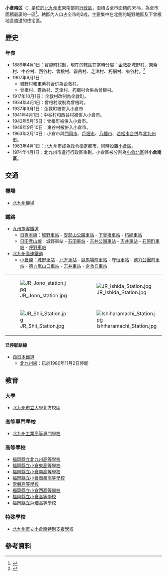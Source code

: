 {{日本區
| 自治體名=小倉南區
| 圖像=[[File:Hiraodai_panorama.jpg|240px]]
| 圖像說明=[[平尾臺|平尾臺]]
| 區章=
| 日文原名=小倉南区
| 平假名=こくらみなみく
| 羅馬字拼音=Kokuraminami-ku
| 都道府縣=福岡縣
| 支廳=
| 市=北九州市
| 編號=40107-2
| 面積=170.89
| 邊界未定=
| 人口=209,699
| 統計時間=2019年3月1日
| 自治體=北九州市（[[門司區|門司區]]、[[小倉北區|小倉北區]]、[[八幡東區|八幡東區]]、[[八幡西区|八幡西区]]）、[[直方市|直方市]]、[[行橋市|行橋市]]、[[苅田町|苅田町]]、[[京都町|京都町]]、[[香春町|香春町]]、[[福智町|福智町]]
| 樹=
| 花=
| 其他象徵物=
| 其他象徵=
| 郵遞區號=802-8510
| 所在地=小倉南区若園五丁目1番2号
| 電話號碼=93-951-4111
| 外部連結=http://www.city.kitakyushu.lg.jp/kokuraminami/
| 經度= 
| 緯度= 
| 地圖=[[File:Location_of_Kokura-minami_ward_Kita-Kyushu_city_Fukuoka_prefecture_Japan.svg|250px]]
| 註記=
}}
'''小倉南区'''（{{jpn|j=小倉南区|hg=こくらみなみく|rm=Kokuraminami ku|f=y}}）是位於[[北九州市|北九州市]]東南部的[[行政区|行政区]]，面積占全市面積的35％，為全市面積最廣的一區<ref>{{cite web| language =ja| publisher =北九州市政府| title =小倉南區的概要 - 小倉南區的位置、人口、面積| url =http://www.city.kitakyushu.jp/pcp_portal/PortalServlet?DISPLAY_ID=DIRECT&NEXT_DISPLAY_ID=U000004&CONTENTS_ID=3148| accessdate =}}{{dead link|date=2017年12月 |bot=InternetArchiveBot |fix-attempted=yes }}</ref>。轄區內人口占全市的2成，主要集中在北側的城野地區及下曾根地區週邊的住宅區。

== 歷史 ==
=== 年表 ===
* 1889年4月1日：實施[[町村制|町村制]]，現在的轄區在當時分屬：[[企救郡|企救郡]]城野村、東紫村、中谷村、西谷村、曾根村、霧岳村、芝津村、朽網村、東谷村。<ref>{{cite web| language =ja| publisher =北九州市政府| title =小倉南區的歷史、文化 - 小倉南區誕生| url =http://www.city.kitakyushu.jp/pcp_portal/PortalServlet?DISPLAY_ID=DIRECT&NEXT_DISPLAY_ID=U000004&CONTENTS_ID=3996| accessdate =2009-05-21}}{{dead link|date=2017年12月 |bot=InternetArchiveBot |fix-attempted=yes }}</ref>
* 1907年6月1日：
** 城野村和東紫村合併為企救村。
** 曾根村、霧岳村、芝津村、朽網村合併為曾根村。
* 1917年10月1日：企救村改制為企救町。
* 1934年4月1日：曾根村改制為曾根町。
* 1937年9月1日：企救町被併入小倉市
* 1941年4月1日：中谷村和西谷村被併入小倉市。
* 1942年5月15日：曾根町被併入小倉市。
* 1948年9月10日：東谷村被併入小倉市。
* 1963年2月10日：小倉市與[[門司市|門司市]]、[[戶畑市|戶畑市]]、[[八幡市_(福岡縣)|八幡市]]、[[若松市|若松市]][[市町村合併|合併]]為[[北九州市|北九州市]]。
* 1963年4月1日：北九州市成為政令指定都市，同時設置[[小倉區|小倉區]]。
* 1974年4月1日：北九州市進行行政區重劃，小倉區被分割為[[小倉北區|小倉北區]]與'''小倉南區'''。

== 交通 ==
=== 機場 ===
* [[北九州機場|北九州機場]]

=== 鐵路 ===
* [[九州旅客鐵道|九州旅客鐵道]]
** [[日豐本線|日豐本線]]：[[城野車站_(JR九州)|城野車站]] - [[安部山公園車站|安部山公園車站]] - [[下曾根車站|下曾根車站]] - [[朽網車站|朽網車站]]
** [[日田彥山線|日田彥山線]]：城野車站 - [[石田車站_(福岡縣)|石田車站]] - [[志井公園車站|志井公園車站]] - [[志井車站_(JR九州)|志井車站]] - [[石原町車站|石原町車站]] - [[呼野車站|呼野車站]]
* [[北九州高速鐵道|北九州高速鐵道]]
** [[小倉線|小倉線]]：[[城野車站_(北九州高速鐵道)|城野車站]] - [[北方車站_(福岡縣)|北方車站]] - [[競馬場前車站_(福岡縣)|競馬場前車站]] - [[守恒車站|守恒車站]] - [[德力公團前車站|德力公團前車站]] - [[德力嵐山口車站|德力嵐山口車站]] - [[志井車站_(北九州高速鐵道)|志井車站]] - [[企救丘車站|企救丘車站]]

{| border="0" 
|- valign=top
| [[File:JR_Jono_station.jpg|thumb]] || [[File:JR_Ishida_Station.jpg|thumb]] 
|- 
| [[File:JR_Shii_Station.jpg|thumb]] || [[File:Ishiharamachi_Station.jpg|thumb]]
|}

==== 已停駛路線 ====
* [[西日本鐵道|西日本鐵道]]
** [[北九州線|北九州線]]：已於1980年11月2日停駛

== 教育 ==
=== 大學 ===
* [[北九州市立大學|北九州市立大學]]北方校區

=== 高等專門學校 ===
* [[北九州工業高等專門學校|北九州工業高等專門學校]]

=== 高等學校 ===
* [[福岡縣立北九州高等學校|福岡縣立北九州高等學校]]
* [[福岡縣立小倉東高等學校|福岡縣立小倉東高等學校]]
* [[福岡縣立小倉南高等學校|福岡縣立小倉南高等學校]]
* [[福岡縣立小倉商業高等學校|福岡縣立小倉商業高等學校]]
* [[常磐高等學校_(福岡縣)|常磐高等學校]]
* [[福岡縣立小倉西高等學校|福岡縣立小倉西高等學校]]
* [[福岡縣立小倉高等學校|福岡縣立小倉高等學校]]
* [[福岡縣立戶畑高等學校|福岡縣立戶畑高等學校]]

=== 特殊學校 ===
* [[北九州市立小倉南特別支援學校|北九州市立小倉南特別支援學校]]

== 參考資料 ==
{{commonscat|Kokuraminami-ku, Kitakyushu}}
<div class="references-small">
<references />
</div>

{{福岡縣}}{{Authority control}}